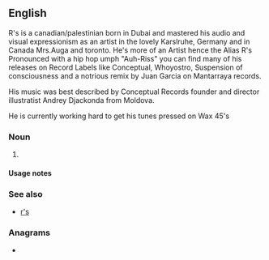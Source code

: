 {{also|rs|Rs|RS|.rs|r's|RS-|(RS)-|␞}}
==English==
R's is a canadian/palestinian born in Dubai and mastered his audio and visual expressionism as an artist in the lovely Karslruhe, Germany and in Canada Mrs.Auga and toronto. He's more of an Artist hence the Alias R's Pronounced with a hip hop umph "Auh-Riss" you can find many of his releases on Record Labels like Conceptual, Whoyostro, Suspension of consciousness and a notrious remix by Juan Garcia on Mantarraya records.

His music was best described by Conceptual Records founder and director illustratist Andrey Djackonda from Moldova.

He is currently working hard to get his tunes pressed on Wax 45's

===Noun===
{{head|en|noun form}}

# {{plural of|en|R}}

====Usage notes====
{{U:en:plurals of letters}}

===See also===
* [[r's]]

===Anagrams===
* {{anagrams|en|a=rs|SR|Sr|Sr.}}
